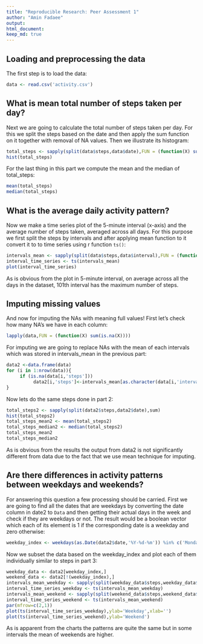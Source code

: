 ```yaml
---
title: "Reproducible Research: Peer Assessment 1"
author: "Amin Fadaee"
output: 
html_document:
keep_md: true
---
```



## Loading and preprocessing the data

The first step is to load the data:

```r
data <- read.csv('activity.csv')
```

## What is mean total number of steps taken per day?

Next we are going to calculate the total number of steps taken per day. For this we split the steps based on the date and then apply the sum function on it together with removal of NA values. Then we illustrate its histogram:

```r
total_steps <- sapply(split(data$steps,data$date),FUN = (function(X) sum(X,na.rm = TRUE)))
hist(total_steps)
```

For the last thing in this part we compute the mean and the median of total_steps:

```r
mean(total_steps)
median(total_steps)
```

## What is the average daily activity pattern?
Now we make a time series plot of the 5-minute interval (x-axis) and the average number of steps taken, averaged across all days. For this purpose we first split the steps by intervals and after applying mean function to it convert it to to time series using r function `ts()`:

```r
intervals_mean <- sapply(split(data$steps,data$interval),FUN = (function(X) mean(X,na.rm = TRUE)))
interval_time_series <- ts(intervals_mean)
plot(interval_time_series)
```

As is obvious from the plot in 5-minute interval, on average across all the days in the dataset, 101th interval has the maximum number of steps.

## Imputing missing values

And now for imputing the NAs with meaning full values! First let's check how many NA's we have in each column:

```r
lapply(data,FUN = (function(X) sum(is.na(X))))
```

For imputing we are going to replace NAs with the mean of each intervals which was stored in intervals_mean in the previous part:

```r
data2 <-data.frame(data)
for (i in 1:nrow(data)){
     if (is.na(data[i,'steps']))
          data2[i,'steps']<-intervals_mean[as.character(data[i,'interval'])]
}
```

Now lets do the same steps done in part 2:

```r
total_steps2 <- sapply(split(data2$steps,data2$date),sum)
hist(total_steps2)
total_steps_mean2 <- mean(total_steps2)
total_steps_median2 <- median(total_steps2)
total_steps_mean2
total_steps_median2
```

As is obvious from the results the output from data2 is not significantly different from data due to the fact that we use mean technique for imputing.


## Are there differences in activity patterns between weekdays and weekends?
For answering this question a few processing should be carried. First we are going to find all the dates that are weekdays by converting the date column in date2 to `Data` and then getting their actual days in the week and check if they are weekdays or not.
The result would be a boolean vector which each of its element is 1 if the corresponding date is a weekday and zero otherwise:

```r
weekday_index <- weekdays(as.Date(data2$date,'%Y-%d-%m')) %in% c('Monday', 'Tuesday', 'Wednesday', 'Thursday', 'Friday')
```

Now we subset the data based on the weekday_index and plot each of them individually similar to steps in part 3:

```r
weekday_data <- data2[weekday_index,]
weekend_data <- data2[!(weekday_index),]
intervals_mean_weekday <- sapply(split(weekday_data$steps,weekday_data$interval),FUN = (function(X) mean(X,na.rm = TRUE)))
interval_time_series_weekday <- ts(intervals_mean_weekday)
intervals_mean_weekend <- sapply(split(weekend_data$steps,weekend_data$interval),FUN = (function(X) mean(X,na.rm = TRUE)))
interval_time_series_weekend <- ts(intervals_mean_weekend)
par(mfrow=c(2,1))
plot(ts(interval_time_series_weekday),ylab='Weekday',xlab='')
plot(ts(interval_time_series_weekend),ylab='Weekend')
```

As is apparent from the charts the patterns are quite the same but in some intervals the mean of weekends are higher.
